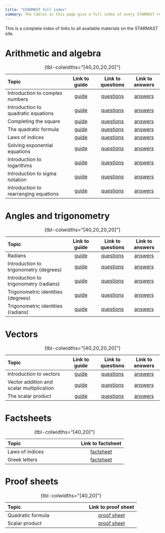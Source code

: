 ```yaml
---
title: "STARMAST full index"
summary: The tables in this page give a full index of every STARMAST resource.
---
```


<!-- Public facing manual index. Only fully complete resources may be added to the tables below. -->

This is a complete index of links to all available materials on the STARMAST site.

# Arithmetic and algebra {-}

| **Topic**                            | Link to guide      | Link to questions  | Link to answers    |
|:-------------------------------------|:------------------:|:------------------:|:------------------:|
| Introduction to complex numbers  | [guide](./studyguides/introtocomplexnumbers.qmd) | [questions](./questions/qs-introtocomplexnumbers.qmd) | [answers](./answers/as-introtocomplexnumbers.qmd) |
| Introduction to quadratic equations  | [guide](./studyguides/introtoquadratics.qmd) | [questions](./questions/qs-introtoquadratics.qmd) | [answers](./answers/as-introtoquadratics.qmd) |
| Completing the square  | [guide](./studyguides/completingthesquare.qmd) | [questions](./questions/qs-completingthesquare.qmd) | [answers](./answers/as-completingthesquare.qmd) |
| The quadratic formula                | [guide](./studyguides/quadraticformula.qmd) |[questions](./questions/qs-quadraticformula.qmd) | [answers](./answers/as-quadraticformula.qmd) |
| Laws of indices                      | [guide](./studyguides/lawsofindices.qmd) | [questions](./questions/qs-lawsofindices.qmd) | [answers](./answers/as-lawsofindices.qmd) |
| Solving exponential equations        | [guide](./studyguides/solvingeqsindices.qmd) | [questions](./questions/qs-solvingeqsindices.qmd) | [answers](./answers/as-solvingeqsindices.qmd) |
| Introduction to logarithms                           | [guide](./studyguides/logarithms.qmd) | [questions](./questions/qs-logarithms.qmd) | [answers](./answers/as-logarithms.qmd) |
| Introduction to sigma notation                       | [guide](./studyguides/sigmanotation.qmd) | [questions](./questions/qs-sigmanotation.qmd) | [answers](./answers/as-sigmanotation.qmd) |
| Introduction to rearranging equations                | [guide](./studyguides/introtorearrange.qmd) | [questions](./questions/qs-introtorearrange.qmd) | [answers](./answers/as-introtorearrange.qmd) |

: {tbl-colwidths="[40,20,20,20]"}

<!-- | Further sigma notation                       | [guide](./studyguides/furthersigmanotation.qmd) | [questions](./questions/qs-furthersigmanotation.qmd) | [answers](./answers/as-furthersigmanotation.qmd) | -->
<!-- | Rearranging trig and logs            | [guide](./studyguides/rearrangingtrigandlogs.qmd) | [questions](./questions/qs-rearrangingtrigandlogs.qmd) | [answers](./answers/as-rearrangingtrigandlogs.qmd) | -->


# Angles and trigonometry {-}

| **Topic**                            | Link to guide      | Link to questions  | Link to answers    |
|:-------------------------------------|:------------------:|:------------------:|:------------------:|
| Radians                              | [guide](./studyguides/radians.qmd) | [questions](./questions/qs-radians.qmd) | [answers](./answers/as-radians.qmd) |
| Introduction to trigonometry (degrees)         | [guide](./studyguides/trigonometry-degrees.qmd) | [questions](./questions/qs-trigonometry-degrees.qmd) | [answers](./answers/as-trigonometry-degrees.qmd) |
| Introduction to trigonometry (radians)         | [guide](./studyguides/trigonometry-radians.qmd) | [questions](./questions/qs-trigonometry-radians.qmd) | [answers](./answers/as-trigonometry-radians.qmd) |
| Trigonometric identities (degrees)            | [guide](./studyguides/trigonometricidentities-degrees.qmd) | [questions](./questions/qs-trigonometricidentities-degrees.qmd) | [answers](./answers/as-trigonometricidentities-degrees.qmd) |
| Trigonometric identities (radians)            | [guide](./studyguides/trigonometricidentities-radians.qmd) | [questions](./questions/qs-trigonometricidentities-radians.qmd) | [answers](./answers/as-trigonometricidentities-radians.qmd) |

: {tbl-colwidths="[40,20,20,20]"}

# Vectors {-}

| **Topic**                            | Link to guide      | Link to questions  | Link to answers    |
|:-------------------------------------|:------------------:|:------------------:|:------------------:|
| Introduction to vectors              | [guide](./studyguides/introductiontovectors.qmd) | [questions](./questions/qs-introductiontovectors.qmd) | [answers](./answers/as-introductiontovectors.qmd) |
| Vector addition and scalar multiplication | [guide](./studyguides/addandsm.qmd) | [questions](./questions/qs-addandsm.qmd) | [answers](./answers/as-addandsm.qmd) |
| The scalar product                   | [guide](./studyguides/scalarproduct.qmd) | [questions](./questions/qs-scalarproduct.qmd) | [answers](./answers/as-scalarproduct.qmd) |

: {tbl-colwidths="[40,20,20,20]"}

# Factsheets

| **Topic**                            | Link to factsheet      |
|:-------------------------------------|:----------------------:| 
| Laws of indices                      | [factsheet](./factsheets/f-lawsofindices.qmd) | 
| Greek letters                        | [factsheet](./factsheets/f-greekletters.qmd) |

: {tbl-colwidths="[40,20]"}

# Proof sheets

| **Topic**                            | Link to proof sheet      |
|:-------------------------------------|:----------------------:| 
| Quadratic formula                      | [proof sheet](./proofsheets/ps-quadraticformula.qmd) | 
| Scalar product                      | [proof sheet](./proofsheets/ps-scalarproduct.qmd) | 

: {tbl-colwidths="[40,20]"}